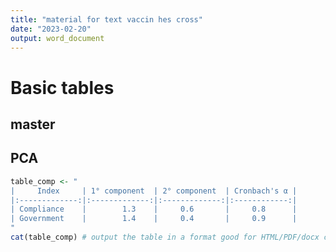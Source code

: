 ```yaml
---
title: "material for text vaccin hes cross"
date: "2023-02-20"
output: word_document
---
```


# Basic tables

## master




## PCA

```r
table_comp <- "
|     Index     | 1° component  | 2° component  | Cronbach's α |
|:-------------:|:-------------:|:-------------:|:------------:|
| Compliance    |        1.3    |     0.6       |     0.8      |
| Government    |        1.4    |     0.4       |     0.9      |
"
cat(table_comp) # output the table in a format good for HTML/PDF/docx conversion
```